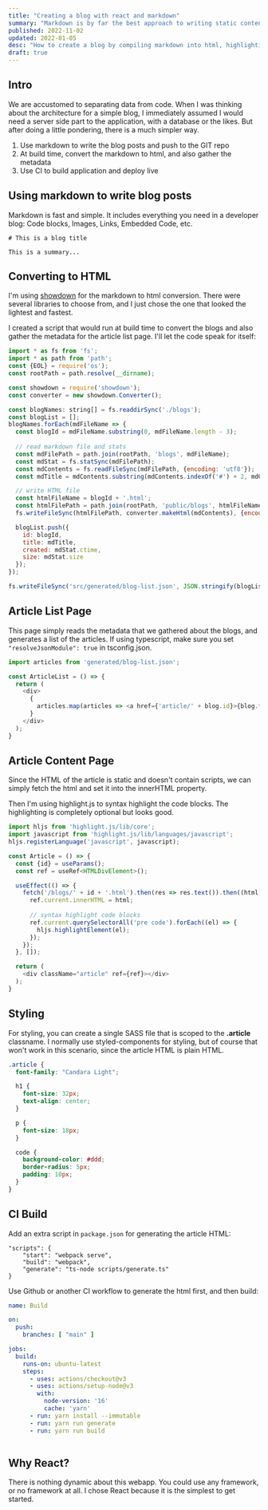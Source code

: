 ```yaml
---
title: "Creating a blog with react and markdown"
summary: "Markdown is by far the best approach to writing static content, like blog posts. The markdown can be converted to HTML at build time, improving the application performance."
published: 2022-11-02
updated: 2022-01-05
desc: "How to create a blog by compiling markdown into html, highlighting code snippets, and rendering the html inside react."
draft: true
---
```


## Intro

We are accustomed to separating data from code. When I was thinking about the architecture for a simple blog, I immediately
assumed I would need a server side part to the application, with a database or the likes. But after doing a little
pondering, there is a much simpler way.

1. Use markdown to write the blog posts and push to the GIT repo
2. At build time, convert the markdown to html, and also gather the metadata
3. Use CI to build application and deploy live

## Using markdown to write blog posts

Markdown is fast and simple. It includes everything you need in a developer blog: Code blocks, Images, Links, Embedded
Code, etc.

```
# This is a blog title

This is a summary... 
```

## Converting to HTML

I'm using [showdown](https://showdownjs.com/) for the markdown to html conversion. There were several libraries to
choose from, and I just chose the one that looked the lightest and fastest.

I created a script that would run at build time to convert the blogs and also gather the metadata for the article list
page. I'll let the code speak for itself:

```javascript
import * as fs from 'fs';
import * as path from 'path';
const {EOL} = require('os');
const rootPath = path.resolve(__dirname);

const showdown = require('showdown');
const converter = new showdown.Converter();

const blogNames: string[] = fs.readdirSync('./blogs');
const blogList = [];
blogNames.forEach(mdFileName => {
  const blogId = mdFileName.substring(0, mdFileName.length - 3);
  
  // read markdown file and stats
  const mdFilePath = path.join(rootPath, 'blogs', mdFileName);
  const mdStat = fs.statSync(mdFilePath);
  const mdContents = fs.readFileSync(mdFilePath, {encoding: 'utf8'});
  const mdTitle = mdContents.substring(mdContents.indexOf('#') + 2, mdContents.indexOf(EOL));

  // write HTML file
  const htmlFileName = blogId + '.html';
  const htmlFilePath = path.join(rootPath, 'public/blogs', htmlFileName);
  fs.writeFileSync(htmlFilePath, converter.makeHtml(mdContents), {encoding: 'utf8'});

  blogList.push({
    id: blogId,
    title: mdTitle,
    created: mdStat.ctime,
    size: mdStat.size
  });
});

fs.writeFileSync('src/generated/blog-list.json', JSON.stringify(blogList), {encoding: 'utf8'});


```

## Article List Page

This page simply reads the metadata that we gathered about the blogs, and generates a list of the articles.
If using typescript, make sure you set `"resolveJsonModule": true` in tsconfig.json.

```javascript
import articles from 'generated/blog-list.json';

const ArticleList = () => {
  return (
    <div>
      {
        articles.map(articles => <a href={'article/' + blog.id}>{blog.title}</a>)
      }
    </div>
  );
}
```

## Article Content Page

Since the HTML of the article is static and doesn't contain scripts, we can simply fetch the html and set it into the
innerHTML property.

Then I'm using highlight.js to syntax highlight the code blocks. The highlighting is completely optional but
looks good.

```javascript
import hljs from 'highlight.js/lib/core';
import javascript from 'highlight.js/lib/languages/javascript';
hljs.registerLanguage('javascript', javascript);

const Article = () => {
  const {id} = useParams();
  const ref = useRef<HTMLDivElement>();

  useEffect(() => {
    fetch('/blogs/' + id + '.html').then(res => res.text()).then((html) => {
      ref.current.innerHTML = html;
      
      // syntax highlight code blocks
      ref.current.querySelectorAll('pre code').forEach((el) => {
        hljs.highlightElement(el);
      });
    });
  }, []);

  return (
    <div className="article" ref={ref}></div>
  );
}
```

## Styling

For styling, you can create a single SASS file that is scoped to the **.article** classname.
I normally use styled-components for styling, but of course that won't work in this scenario, since the article HTML is plain HTML.

```scss
.article {
  font-family: "Candara Light";

  h1 {
    font-size: 32px;
    text-align: center;
  }

  p {
    font-size: 18px;
  }

  code {
    background-color: #ddd;
    border-radius: 5px;
    padding: 10px;
  }
}
```

## CI Build

Add an extra script in `package.json` for generating the article HTML:

```
"scripts": {
    "start": "webpack serve",
    "build": "webpack",
    "generate": "ts-node scripts/generate.ts"
}
```

Use Github or another CI workflow to generate the html first, and then build:

```yaml
name: Build

on:
  push:
    branches: [ "main" ]

jobs:
  build:
    runs-on: ubuntu-latest
    steps:
      - uses: actions/checkout@v3
      - uses: actions/setup-node@v3
        with:
          node-version: '16'
          cache: 'yarn'
      - run: yarn install --immutable
      - run: yarn run generate
      - run: yarn run build
      
```

## Why React?

There is nothing dynamic about this webapp. You could use any framework, or no framework at all. I chose React because
it is the simplest to get started.
